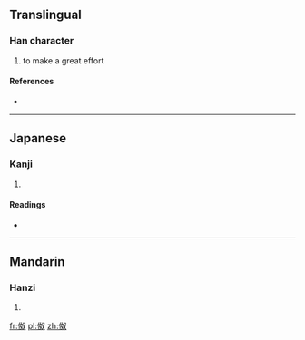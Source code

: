 ==Translingual==

===Han character===
{{Han char|rn=9|rad=人|as=05|sn=7|four=|canj=人女水 (OVE)}}

# to make a great effort

====References====
* {{Han ref|kx=0096.140|dkj=00464|dj=0204.180|hdz=10140.050|uh=4F2E|ud=20270}}

----

==Japanese==

===Kanji===
{{ja-kanji|grade=|rs=人05}}

# {{defn|lang=ja|sort=人05}}

====Readings====
* {{ja-readings|on=[[ど]] (do)|kun=[[つとめる]] (tsutomeru)}}

----

==Mandarin==

===Hanzi===
{{cmn-hanzi|pin=[[nú]] ([[nu2]])|wg=nu<sup>2</sup>}}

# {{defn|lang=cmn|sort=人05}}

[[fr:伮]]
[[pl:伮]]
[[zh:伮]]